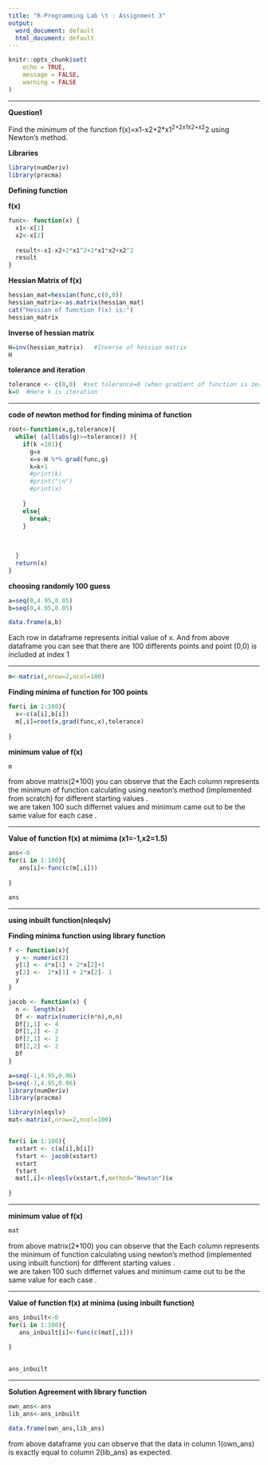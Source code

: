 ```yaml
---
title: "R-Programming Lab \t : Assignment 3"
output:
  word_document: default
  html_document: default
---
```


```r
knitr::opts_chunk$set(
	echo = TRUE,
	message = FALSE,
	warning = FALSE
)
```




\newpage
***
**Question1**

Find the minimum of the function  f(x)=x1-x2+2*x1^2+2*x1*x2+x2^2
using Newton's method.



**Libraries**

```r
library(numDeriv)
library(pracma)
```


**Defining function**

**f(x)**

```r

func<- function(x) {
  x1<-x[1]
  x2<-x[2]
  
  result<-x1-x2+2*x1^2+2*x1*x2+x2^2
  result
}


```



**Hessian Matrix of f(x)**


```r

hessian_mat=hessian(func,c(0,0))
hessian_matrix<-as.matrix(hessian_mat)
cat("Hessian of function f(x) is:")
hessian_matrix


```

 **Inverse of hessian matrix**

```r
H=inv(hessian_matrix)   #Inverse of hessian matrix
H
```

**tolerance and iteration**

```r
tolerance <- c(0,0)  #set tolerance=0 (when gradient of function is zero  Then x is optimum point)
k=0  #Here k is iteration
```



\newpage
***

**code of newton method for finding minima of function**
```r
root<-function(x,g,tolerance){
  while( (all(abs(g)>=tolerance)) ){
    if(k <101){
      g=x
      x=x-H %*% grad(func,g)
      k=k+1
      #print(k)
      #print("\n")
      #print(x)
      
    }
    else{
      break;
    }
    
    
    
  }
  return(x)
}
```



**choosing randomly 100 guess**

```r
a=seq(0,4.95,0.05)
b=seq(0,4.95,0.05)
```

```r
data.frame(a,b)
```

Each row in dataframe represents initial value of x.
And from above dataframe you can see that there are  100 differents points 
and point (0,0) is included at index 1

\newpage
***
```r

m<-matrix(,nrow=2,ncol=100)


```

**Finding minima of function for 100 points**  

```r


for(i in 1:100){
  x<-c(a[i],b[i])
  m[,i]=root(x,grad(func,x),tolerance)
  
}
```

**minimum value of f(x)**
```r
m
```



from above matrix(2*100) you can observe that the 
Each column represents the minimum of  function calculating using newton's method (implemented from scratch) for different starting values .  
we are taken 100 such differnet values and minimum came out to be the same value for each case .



\newpage
***
**Value of function f(x) at mimima (x1=-1,x2=1.5)**

```r
ans<-0
for(i in 1:100){
   ans[i]<-func(c(m[,i]))
   
}
```

```r
ans
```


\newpage
***
**using inbuilt function(nleqslv)**

**Finding minima function using library function**






```r

f <- function(x){
  y <- numeric(2)
  y[1] <- 4*x[1] + 2*x[2]+1
  y[2] <-  2*x[1] + 2*x[2]- 1
  y
}
```




```r
jacob <- function(x) {
  n <- length(x)
  Df <- matrix(numeric(n*n),n,n)
  Df[1,1] <- 4
  Df[1,2] <- 2
  Df[2,1] <- 2
  Df[2,2] <- 2
  Df
}
```



```r
a=seq(-1,4.95,0.06)
b=seq(-1,4.95,0.06)
library(numDeriv)
library(pracma)

library(nleqslv)
mat<-matrix(,nrow=2,ncol=100)


for(i in 1:100){
  xstart <- c(a[i],b[i]) 
  fstart <- jacob(xstart)
  xstart
  fstart
  mat[,i]<-nleqslv(xstart,f,method="Newton")$x
  
}

```
\newpage
***
**minimum value of f(x) **


```r
mat
```


from above matrix(2*100) you can observe that the 
Each column represents the minimum of  function calculating using newton's method (implemented using inbuilt function) for different starting values .  
we are taken 100 such differnet values and minimum came out to be the same value for each case .

\newpage
***

**Value of function f(x) at minima (using inbuilt function)**


```r
ans_inbuilt<-0
for(i in 1:100){
   ans_inbuilt[i]<-func(c(mat[,i]))
   
}
   
```


```r
ans_inbuilt
```
\newpage
***
**Solution Agreement with library function**
```r
own_ans<-ans
lib_ans<-ans_inbuilt
```



```r
data.frame(own_ans,lib_ans)
```

from above dataframe you can observe that the data in column 1(own_ans) is exactly equal to column 2(lib_ans) as expected.




